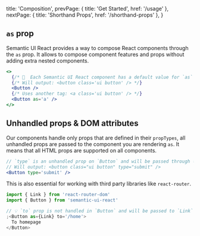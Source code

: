 
  title: 'Composition',
  prevPage: { title: 'Get Started', href: '/usage' },
  nextPage: { title: 'Shorthand Props', href: '/shorthand-props' },
}

## `as` prop

Semantic UI React provides a way to compose React components through the `as` prop. It allows to compose component features and props without adding extra nested components.

```jsx
<>
  {/* 🔨  Each Semantic UI React component has a default value for `as` prop */}
  {/* Will output: <button class='ui button' /> */}
  <Button />
  {/* Uses another tag: <a class='ui button' /> */}
  <Button as='a' />
</>
```

## Unhandled props & DOM attributes

Our components handle only props that are defined in their `propTypes`, all unhandled props are passed to the component you are rendering `as`. It means that all HTML props are supported on all components.

```jsx
// `type` is an unhandled prop on `Button` and will be passed through ⬇️
// Will output: <button class="ui button" type="submit" />
<Button type='submit' />
```

This is also essential for working with third party libraries like `react-router`.

```jsx
import { Link } from 'react-router-dom'
import { Button } from 'semantic-ui-react'

// 💡 `to` prop is not handled in `Button` and will be passed to `Link` component
;<Button as={Link} to='/home'>
  To homepage
</Button>
```
